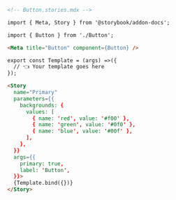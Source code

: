 ```md
<!-- Button.stories.mdx -->

import { Meta, Story } from '@storybook/addon-docs';

import { Button } from './Button';

<Meta title="Button" component={Button} />

export const Template = (args) =>({
  // 👈 Your template goes here
});

<Story
  name="Primary"
  parameters={{
    backgrounds: {
      values: [
        { name: 'red', value: '#f00' },
        { name: 'green', value: '#0f0' },
        { name: 'blue', value: '#00f' },
      ],
    },
  }}
  args={{
    primary: true,
    label: 'Button',
  }}>
  {Template.bind({})}
</Story>
```